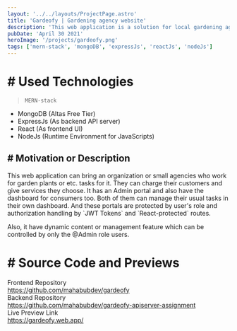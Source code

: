 ```yaml
---
layout: '../../layouts/ProjectPage.astro'
title: 'Gardeofy | Gardening agency website'
description: 'This web application is a solution for local gardening agencies or organization.'
pubDate: 'April 30 2021'
heroImage: '/projects/gardeofy.png'
tags: ['mern-stack', 'mongoDB', 'expressJs', 'reactJs', 'nodeJs']
---
```


# \# Used Technologies
> `MERN-stack` 

- MongoDB (Altas Free Tier)
- ExpressJs (As backend API server)
- React (As frontend UI)
- NodeJs (Runtime Environment for JavaScripts)

## \# Motivation or Description
<p>
  This web application can bring an organization or small agencies who work for garden plants or etc. tasks for it. They can charge their customers and give services they choose. It has an Admin portal and also have the dashboard for consumers too. Both of them can manage their usual tasks in their own dashboard. And these portals are protected by user's role and authorization handling by `JWT Tokens` and `React-protected` routes.

  Also, it have dynamic content or management feature which can be controlled by only the @Admin role users.
</p>

# \# Source Code and Previews

Frontend Repository<br /> https://github.com/mahabubdev/gardeofy <br />
Backend Repository<br /> https://github.com/mahabubdev/gardeofy-apiserver-assignment <br />
Live Preview Link<br /> https://gardeofy.web.app/ <br />